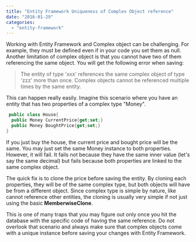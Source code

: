```yaml
---
title: "Entity Framework Uniqueness of Complex Object reference"
date: "2016-01-29"
categories: 
  - "entity-framework"
---
```


Working with Entity Framework and Complex object can be challenging. For example, they must be defined even if in your code you set them as null. Another limitation of complex object is that you cannot have two of them referencing the same object. You will get the following error when saving:

> The entity of type 'xxx' references the same complex object of type 'zzz' more than once. Complex objects cannot be referenced multiple times by the same entity.

This can happen really easily. Imagine this scenario where you have an entity that has two properties of a complex type "Money". 

```csharp
 public class House{ 
  public Money CurrentPrice{get;set;} 
  public Money BoughtPrice{get;set;} 
} 
``` 

If you just buy the house, the current price and bought price will be the same. You may just set the same Money instance to both properties. However, it will fail. It fails not because they have the same inner value (let's say the same decimal) but fails because both properties are linked to the same complex object.

The quick fix is to clone the price before saving the entity. By cloning each properties, they will be of the same complex type, but both objects will have be from a different object. Since complex type is simple by nature, like cannot reference other entities, the cloning is usually very simple if not just using the basic **MemberwiseClone**.

This is one of many traps that you may figure out only once you hit the database with the specific code of having the same reference. Do not overlook that scenario and always make sure that complex objects come with a unique instance before saving your changes with Entity Framework.
